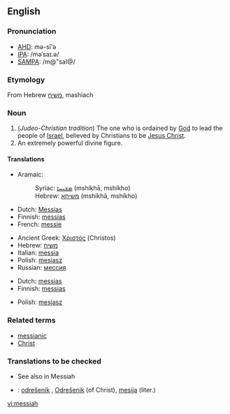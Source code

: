 {{see|Messiah}}
==English==
===Pronunciation===
*[[w:AHD|AHD]]: mə-sī'ə
*[[w:IPA|IPA]]: /məˈsaɪ.ə/
*[[w:SAMPA|SAMPA]]: /m@"saI@/

===Etymology===
From Hebrew [[משיח]], mashiach

===Noun===
{{en-noun}}

#(''Judeo-Christian tradition'')  The one who is ordained by [[God]] to lead the people of [[Israel]], believed by Christians to be [[Jesus Christ]].
# An extremely powerful divine figure.

====Translations====
{{trans-top|ordained to lead the people of Israel}}
*Aramaic: 
*:Syriac: [[ܡܫܝܚܐ]] (mshíkhā, mshíkho) {{m}}
*:Hebrew: [[משיחא]] (mshíkhā, mshíkho) {{m}}
*Dutch: [[Messias]] {{m}}
*Finnish: [[messias]]
*French: [[messie]] {{m}}
{{trans-mid}}
*Ancient Greek: [[Χριστός]] (Christos) {{m}}
*Hebrew: [[משיח]] {{romanization of Hebrew|mashíakh}} {{m}}
*Italian: [[messia]] {{m}}
*Polish: [[mesjasz]] {{m}}
*Russian: [[мессия]] {{m}}
{{trans-bottom}}

{{trans-top|an extremely powerful divine figure}}
*Dutch: [[messias]] {{m}}
*Finnish: [[messias]]
{{trans-mid}}
*Polish: [[mesjasz]] {{m}}
{{trans-bottom}}

===Related terms===
*[[messianic]]
*[[Christ]]

===Translations to be checked===
*See also in Messiah
{{checktrans}}
*{{ttbc|Slovene}}: [[odrešenik]] {{m}}, [[Odrešenik]] {{m}} (of Christ), [[mesija]] {{m}} (liter.)

[[vi:messiah]]